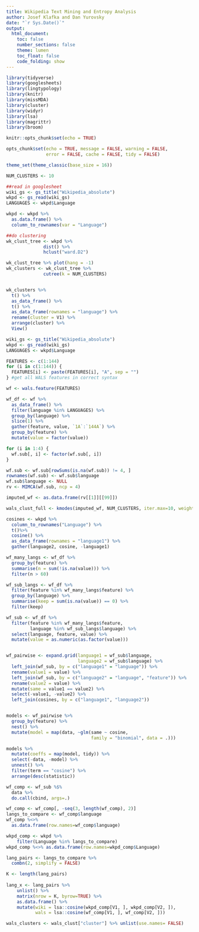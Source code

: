 ```yaml
---
title: Wikipedia Text Mining and Entropy Analysis
author: Josef Klafka and Dan Yurovsky
date: "`r Sys.Date()`"
output: 
  html_document:
    toc: false
    number_sections: false
    theme: lumen
    toc_float: false
    code_folding: show 
---
```


```r
library(tidyverse)
library(googlesheets)
library(lingtypology)
library(knitr)
library(missMDA)
library(cluster)
library(widyr)
library(lsa)
library(magrittr)
library(broom)

knitr::opts_chunk$set(echo = TRUE)

opts_chunk$set(echo = TRUE, message = FALSE, warning = FALSE, 
               error = FALSE, cache = FALSE, tidy = FALSE)

theme_set(theme_classic(base_size = 16))
```

```r
NUM_CLUSTERS <- 10

##read in googlesheet
wiki_gs <- gs_title("Wikipedia_absolute")
wkpd <- gs_read(wiki_gs) 
LANGUAGES <- wkpd$Language

wkpd <- wkpd %>% 
  as.data.frame() %>%
  column_to_rownames(var = "Language")

##do clustering
wk_clust_tree <- wkpd %>% 
              dist() %>%
              hclust("ward.D2") 

wk_clust_tree %>% plot(hang = -1)
wk_clusters <- wk_clust_tree %>%
              cutree(k = NUM_CLUSTERS)


wk_clusters %>% 
  t() %>%
  as_data_frame() %>% 
  t() %>%
  as_data_frame(rownames = "language") %>%
  rename(cluster = V1) %>%
  arrange(cluster) %>% 
  View()
```

```r
wiki_gs <- gs_title("Wikipedia_absolute")
wkpd <- gs_read(wiki_gs) 
LANGUAGES <- wkpd$Language

FEATURES <- c(1:144)
for (i in c(1:144)) {
  FEATURES[i] <- paste(FEATURES[i], "A", sep = "")
} #get all WALS features in correct syntax

wf <- wals.feature(FEATURES)

wf_df <- wf %>%
  as_data_frame() %>%
  filter(language %in% LANGUAGES) %>%
  group_by(language) %>%
  slice(1) %>%
  gather(feature, value, `1A`:`144A`) %>%
  group_by(feature) %>%
  mutate(value = factor(value))

for (i in 1:4) {
  wf.sub[, i] <- factor(wf.sub[, i])
}

wf.sub <- wf.sub[rowSums(is.na(wf.sub)) != 4, ]
rownames(wf.sub) <- wf.sub$language
wf.sub$language <- NULL
rv <- MIMCA(wf.sub, ncp = 4)

imputed_wf <- as.data.frame(rv[[1]][[99]])

wals_clust_full <- kmodes(imputed_wf, NUM_CLUSTERS, iter.max=10, weighted = FALSE)
```

```r
cosines <- wkpd %>%
  column_to_rownames("Language") %>%
  t()%>%
  cosine() %>%
  as_data_frame(rownames = "language1") %>%
  gather(language2, cosine, -language1)

```


```r

wf_many_langs <- wf_df %>%
  group_by(feature) %>%
  summarise(n = sum(!is.na(value))) %>%
  filter(n > 60)

wf_sub_langs <- wf_df %>%
  filter(feature %in% wf_many_langs$feature) %>%
  group_by(language) %>%
  summarise(keep = sum(is.na(value)) == 0) %>%
  filter(keep)

wf_sub <- wf_df %>%
  filter(feature %in% wf_many_langs$feature,
         language %in% wf_sub_langs$language) %>%
  select(language, feature, value) %>%
  mutate(value = as.numeric(as.factor(value)))


wf_pairwise <- expand.grid(language1 = wf_sub$language,
                           language2 = wf_sub$language) %>%
  left_join(wf_sub, by = c("language1" = "language")) %>%
  rename(value1 = value) %>%
  left_join(wf_sub, by = c("language2" = "language", "feature")) %>%
  rename(value2 = value) %>%
  mutate(same = value1 == value2) %>%
  select(-value1, -value2) %>%
  left_join(cosines, by = c("language1", "language2"))


models <- wf_pairwise %>%
  group_by(feature) %>%
  nest() %>%
  mutate(model = map(data, ~glm(same ~ cosine, 
                                family = "binomial", data = .)))

models %>%
  mutate(coeffs = map(model, tidy)) %>%
  select(-data, -model) %>%
  unnest() %>%
  filter(term == "cosine") %>%
  arrange(desc(statistic))
```


```r
  
wf_comp <- wf_sub %$%
  data %>%
  do.call(cbind, args=.) 

wf_comp <- wf_comp[, -seq(3, length(wf_comp), 2)] 
langs_to_compare <- wf_comp$language
wf_comp %<>% 
  as.data.frame(row.names=wf_comp$language) 

wkpd_comp <- wkpd %>%
    filter(Language %in% langs_to_compare) 
wkpd_comp %<>% as.data.frame(row.names=wkpd_comp$Language)

lang_pairs <- langs_to_compare %>%
  combn(2, simplify = FALSE) 

K <- length(lang_pairs)
  
lang_x <- lang_pairs %>%
    unlist() %>%
    matrix(nrow = K, byrow=TRUE) %>%
    as.data.frame() %>%
    mutate(wiki = lsa::cosine(wkpd_comp[V1, ], wkpd_comp[V2, ]), 
           wals = lsa::cosine(wf_comp[V1, ], wf_comp[V2, ]))


```

```r
wals_clusters <- wals_clust["cluster"] %>% unlist(use.names= FALSE)
```
